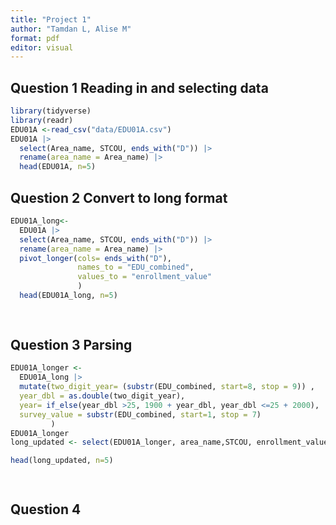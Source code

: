 ```yaml
---
title: "Project 1"
author: "Tamdan L, Alise M"
format: pdf
editor: visual
---
```


## Question 1 Reading in and selecting data

```r
library(tidyverse)
library(readr)
EDU01A <-read_csv("data/EDU01A.csv")
EDU01A |>
  select(Area_name, STCOU, ends_with("D")) |>
  rename(area_name = Area_name) |>
  head(EDU01A, n=5)
```

## Question 2 Convert to long format

```r
EDU01A_long<-
  EDU01A |>
  select(Area_name, STCOU, ends_with("D")) |>
  rename(area_name = Area_name) |>
  pivot_longer(cols= ends_with("D"),
               names_to = "EDU_combined",
               values_to = "enrollment_value"
               ) 
  head(EDU01A_long, n=5)
  
  
```

## Question 3 Parsing

```r
EDU01A_longer <-
  EDU01A_long |>
  mutate(two_digit_year= (substr(EDU_combined, start=8, stop = 9)) ,
  year_dbl = as.double(two_digit_year), 
  year= if_else(year_dbl >25, 1900 + year_dbl, year_dbl <=25 + 2000),
  survey_value = substr(EDU_combined, start=1, stop = 7)
         )
EDU01A_longer
long_updated <- select(EDU01A_longer, area_name,STCOU, enrollment_value,year, survey_value)

head(long_updated, n=5)

  
```

## Question 4